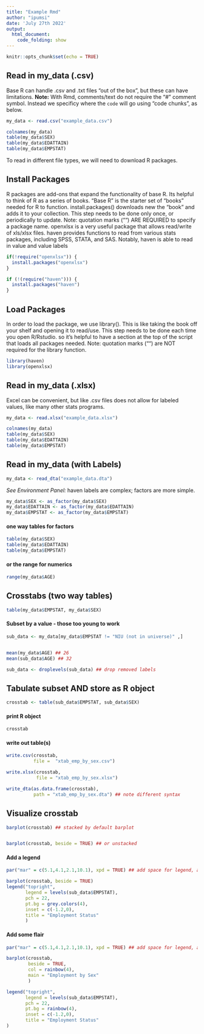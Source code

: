 ---
title: "Example Rmd"
author: "ipumsi"
date: 'July 27th 2022'
output: 
  html_document:
    code_folding: show
---

```{r setup, include=FALSE}
knitr::opts_chunk$set(echo = TRUE)
```



## Read in my_data (.csv)

Base R can handle .csv and .txt files "out of the box", but these can have limitations. **Note:** With Rmd, comments/text do not require the "#" comment symbol. Instead we specificy where the `code` will go using "code chunks", as below. 

```{r}

my_data <- read.csv("example_data.csv")

colnames(my_data)
table(my_data$SEX)
table(my_data$EDATTAIN)
table(my_data$EMPSTAT)
```


To read in different file types, we will need to download R packages. 

## Install Packages

R packages are add-ons that expand the functionality of base R. Its helpful  to think of R as a series of books. "Base R" is the starter set of "books" needed for R to function. install.packages() downloads new the "book" and adds it to your collection. This step needs to be done only once, or periodically to update. Note: quotation marks ("") ARE REQUIRED to specify a package name. openxlsx is a very useful package that allows read/write of xls/xlsx files. haven provides functions to read from various stats packages, including SPSS, STATA, and SAS. Notably, haven is able to read in value and value labels

```{r}
if(!require("openxlsx")) {
  install.packages("openxlsx")
}

if (!(require("haven"))) {
  install.packages("haven")
}
```

## Load Packages

In order to load the package, we use library(). This is like taking the book off your shelf and opening it to read/use. This step needs to be done each time you open R/Rstudio. so it's helpful to have a section at the top of the script that loads all packages needed. Note: quotation marks ("") are NOT required for the library function.

```{r}
library(haven)
library(openxlsx)
```

## Read in my_data (.xlsx)

Excel can be convenient, but like .csv files does not allow for labeled values, like many other stats programs.

```{r}
my_data <- read.xlsx("example_data.xlsx")

colnames(my_data)
table(my_data$SEX)
table(my_data$EDATTAIN)
table(my_data$EMPSTAT)

```
## Read in my_data (with Labels)
```{r}
my_data <- read_dta("example_data.dta")
```


*See Environment Panel:* haven labels are complex; factors are more simple.

```{r}
my_data$SEX <- as_factor(my_data$SEX)
my_data$EDATTAIN <- as_factor(my_data$EDATTAIN)
my_data$EMPSTAT <- as_factor(my_data$EMPSTAT)
```


#### one way tables for factors

```{r}
table(my_data$SEX)
table(my_data$EDATTAIN)
table(my_data$EMPSTAT)
```

#### or the range for numerics

```{r}
range(my_data$AGE)
```


## Crosstabs (two way tables)
```{r}
table(my_data$EMPSTAT, my_data$SEX)
```

#### Subset by a value - those too young to work

```{r}
sub_data <- my_data[my_data$EMPSTAT != "NIU (not in universe)" ,]


mean(my_data$AGE) ## 26
mean(sub_data$AGE) ## 32

sub_data <- droplevels(sub_data) ## drop removed labels
```


## Tabulate subset AND store as R object

```{r}
crosstab <- table(sub_data$EMPSTAT, sub_data$SEX)
```


#### print R object
```{r}
crosstab
```


#### write out table(s)
```{r}
write.csv(crosstab,
          file =  "xtab_emp_by_sex.csv")

write.xlsx(crosstab,
           file = "xtab_emp_by_sex.xlsx")

write_dta(as.data.frame(crosstab),
          path = "xtab_emp_by_sex.dta") ## note different syntax
```



## Visualize crosstab

```{r}
barplot(crosstab) ## stacked by default barplot


barplot(crosstab, beside = TRUE) ## or unstacked
```

#### Add a legend

```{r}
par("mar" = c(5.1,4.1,2.1,10.1), xpd = TRUE) ## add space for legend, and turn off clipping

barplot(crosstab, beside = TRUE)
legend("topright",
       legend = levels(sub_data$EMPSTAT),
       pch = 22,
       pt.bg = grey.colors(4),
       inset = c(-1.2,0),
       title = "Employment Status"
       )
```

#### Add some flair

```{r}
par("mar" = c(5.1,4.1,2.1,10.1), xpd = TRUE) ## add space for legend, and turn off clipping

barplot(crosstab,
        beside = TRUE,
        col = rainbow(4),
        main = "Employment by Sex"
        )

legend("topright",
       legend = levels(sub_data$EMPSTAT),
       pch = 22,
       pt.bg = rainbow(4),
       inset = c(-1.2,0),
       title = "Employment Status"
)

```
